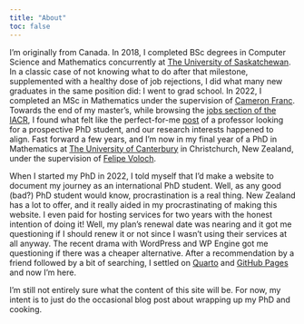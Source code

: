 ```yaml
---
title: "About"
toc: false
---
```


I'm originally from Canada. In 2018, I completed BSc degrees in Computer Science and Mathematics concurrently at [The University of Saskatchewan](https://www.usask.ca). In a classic case of not knowing what to do after that milestone, supplemented with a healthy dose of job rejections, I did what many new graduates in the same position did: I went to grad school. In 2022, I completed an MSc in Mathematics under the supervision of [Cameron Franc](https://ms.mcmaster.ca/~francc13/). Towards the end of my master's, while browsing the [jobs section of the IACR](https://iacr.org/jobs), I found what felt like the perfect-for-me [post](https://web.archive.org/web/20210301011343/https://www.math.canterbury.ac.nz/~f.voloch/prospective.html) of a professor looking for a prospective PhD student, and our research interests happened to align. Fast forward a few years,  and I'm now in my final year of a PhD in Mathematics at [The University of Canterbury](https://www.canterbury.ac.nz) in Christchurch, New Zealand, under the supervision of [Felipe Voloch](https://www.math.canterbury.ac.nz/~f.voloch/). 

When I started my PhD in 2022, I told myself that I'd make a website to document my journey as an international PhD student. Well, as any good (bad?) PhD student would know, procrastination is a real thing. New Zealand has a lot to offer, and it really aided in my procrastinating of making this website. I even paid for hosting services for two years with the honest intention of doing it! Well, my plan's renewal date was nearing and it got me questioning if I should renew it or not since I wasn't using their services at all anyway. The recent drama with WordPress and WP Engine got me questioning if there was a cheaper alternative. After a recommendation by a friend followed by a bit of searching, I settled on [Quarto](https://quarto.org) and [GitHub Pages](https://pages.github.com) and now I'm here.

I'm still not entirely sure what the content of this site will be. For now, my intent is to just do the occasional blog post about wrapping up my PhD and cooking.
